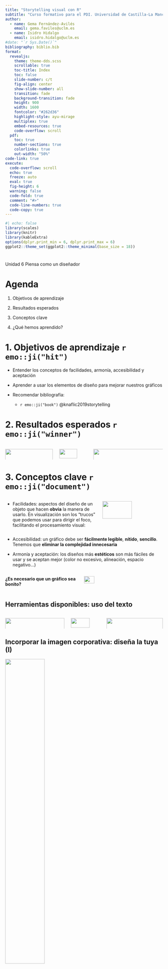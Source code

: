 ```yaml
---
title: "Storytelling visual con R"
subtitle: "Curso formativo para el PDI. Universidad de Castilla-La Mancha"
author:   
  - name: Gema Fernández-Avilés 
    email: gema.faviles@uclm.es
  - name: Isidro Hidalgo
    email: isidro.hidalgo@uclm.es 
#date: "`r Sys.Date()`"
bibliography: biblio.bib
format:
  revealjs:
    theme: theme-dds.scss
    scrollable: true
    toc-title: Index
    toc: false
    slide-number: c/t
    fig-align: center
    show-slide-number: all
    transition: fade
    background-transition: fade
    height: 900
    width: 1600
    fontcolor: "#262d36"
    highlight-style: ayu-mirage
    multiplex: true
    embed-resources: true
    code-overflow: scroll
  pdf:
    toc: true
    number-sections: true
    colorlinks: true
    out-width: "50%"
code-link: true
execute:
  code-overflow: scroll
  echo: true
  freeze: auto
  eval: true
  fig-height: 6
  warning: false
  code-fold: true
  comment: "#>"
  code-line-numbers: true
  code-copy: true
---
```


```r
#| echo: false
library(scales)
library(knitr)
library(kableExtra)
options(dplyr.print_min = 6, dplyr.print_max = 6)
ggplot2::theme_set(ggplot2::theme_minimal(base_size = 18))
```

#  {#title-slide data-menu-title="Storytelling con R" aria-label="dddd."}

[Unidad 6]{.custom-title-1} [Piensa como un diseñador]{.custom-title-2} 


# Agenda

1.  Objetivos de aprendizaje

2.  Resultados esperados

3.  Conceptos clave 

4.  ¿Qué hemos aprendido?



# 1. Objetivos de aprendizaje `r emo::ji("hit")` {background-color="black"}

-   Entender los conceptos de facilidades, armonía, accesibilidad y aceptación

-   Aprender a usar los elementos de diseño para mejorar nuestros gráficos

-   Recomendar bibliografía: 

    + `r emo::ji("book")` @knaflic2019storytelling


# 2. Resultados esperados  `r emo::ji("winner")` {background-color="#017eae"}

:::: {.columns}
::: {.column width="33%"}
![](img/06-disenyo1.png){width="100%"}
:::
::: {.column width="19%"}
![](img/04-flecha-derecha.png){width="80%"}
:::
::: {.column width="48%"}
![](img/06-disenyo2.png){width="200%"}
:::
::::


# 3. Conceptos clave `r emo::ji("document")` {background-color="#AB5484"}

:::: {.columns}
:::{.column width="60%"}
-   Facilidades: aspectos del diseño de un objeto que hacen **obvia** la manera de usarlo. En visualización son los "trucos" que podemos usar para dirigir el foco, facilitando el procesamiento visual:
:::
:::{.column width="40%"}
![](img/06-facilidades.png){width="70%"}
:::
::::

-   Accesibilidad: un gráfico debe ser **fácilmente legible**, **nítido**, **sencillo**. Tenemos que **eliminar la complejidad innecesaria**

-   Armonía y aceptación: los diseños más **estéticos** son más fáciles de usar y se aceptan mejor (color no excesivo, alineación, espacio negativo...)

:::: {.columns}
:::{.column width="50%"}
**¿Es necesario que un gráfico sea bonito?**
:::
:::{.column width="20%"}
![](img/06-yes.png){width="60%"}
:::

:::{.column width="30%"}

:::
::::

## Herramientas disponibles: uso del texto

:::: {.columns}
::: {.column width="41%"}
![](img/06-texto1.png){width="100%"}
:::
::: {.column width="20%"}
![](img/04-flecha-derecha-azul.png){width="80%"}
:::
::: {.column width="39%"}
![](img/06-texto2.png){width="100%"}
:::
::::

## Incorporar la imagen corporativa: diseña la tuya (I)

![](img/06-corporativa1.png){width="50%"}

## Incorporar la imagen corporativa: diseña la tuya (II)

![](img/06-corporativa2.png){width="50%"}

## Incorporar la imagen corporativa: diseña la tuya (III)

![](img/06-corporativa3.png){width="50%"}

# Un gráfico debe ser bonito: la clave `r emo::ji("document")` {background-color="#AB5484"}


# 4. ¿Qué hemos aprendido? `r emo::ji("book")` {background-color="black"}

-   Conceptos nuevos: facilidades, armonía, accesibilidad y aceptación

-   La importancia de la estética en un gráfico

-   Saber incorporar los elementos de diseño corporativos como parte de la estética

-   Proporcionar armonía y coherencia con nuestra imagen corporativa


## Referencias 

`r emo::ji("book")` @knaflic2019storytelling
